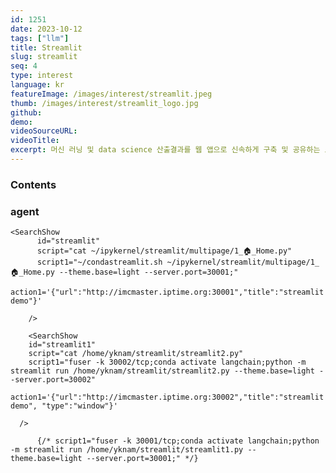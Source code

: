 ```yaml
---
id: 1251
date: 2023-10-12
tags: ["llm"]
title: Streamlit
slug: streamlit
seq: 4
type: interest
language: kr
featureImage: /images/interest/streamlit.jpeg
thumb: /images/interest/streamlit_logo.jpg
github:
demo:
videoSourceURL:
videoTitle:
excerpt: 머신 러닝 및 data science 산출결과를 웹 앱으로 신속하게 구축 및 공유하는 오픈소스 프레임워크입니다.
---
```


### Contents

### agent

    <SearchShow
          id="streamlit"
          script="cat ~/ipykernel/streamlit/multipage/1_🏠_Home.py"
          script1="~/condastreamlit.sh ~/ipykernel/streamlit/multipage/1_🏠_Home.py --theme.base=light --server.port=30001;"
          action1='{"url":"http://imcmaster.iptime.org:30001","title":"streamlit demo"}'

        />

        <SearchShow
        id="streamlit1"
        script="cat /home/yknam/streamlit/streamlit2.py"
        script1="fuser -k 30002/tcp;conda activate langchain;python -m streamlit run /home/yknam/streamlit/streamlit2.py --theme.base=light --server.port=30002"
        action1='{"url":"http://imcmaster.iptime.org:30002","title":"streamlit demo", "type":"window"}'

      />

          {/* script1="fuser -k 30001/tcp;conda activate langchain;python -m streamlit run /home/yknam/streamlit/streamlit1.py --theme.base=light --server.port=30001;" */}
